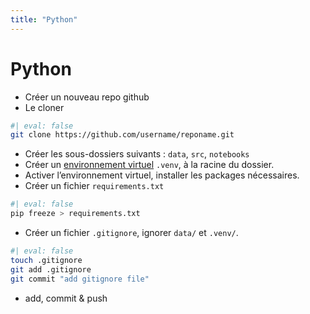 ```yaml
---
title: "Python"
---
```


# Python

- Créer un nouveau repo github
- Le cloner
```bash
#| eval: false
git clone https://github.com/username/reponame.git
```
- Créer les sous-dossiers suivants : `data`, `src`, `notebooks`
- Créer un [environnement virtuel](https://packaging.python.org/en/latest/guides/installing-using-pip-and-virtual-environments/#upgrading-packages) `.venv`, à la racine du dossier.
- Activer l'environnement virtuel, installer les packages nécessaires. 
- Créer un fichier `requirements.txt`
```bash
#| eval: false
pip freeze > requirements.txt
```
- Créer un fichier `.gitignore`, ignorer `data/` et `.venv/`. 
```bash
#| eval: false
touch .gitignore
git add .gitignore
git commit "add gitignore file"
```

- add, commit & push
